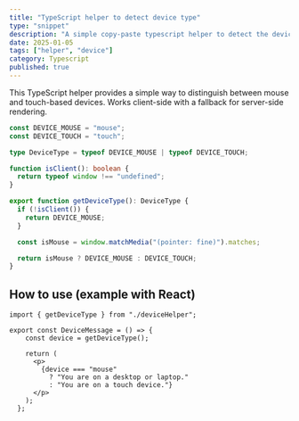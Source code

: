 ```yaml
---
title: "TypeScript helper to detect device type"
type: "snippet"
description: "A simple copy-paste typescript helper to detect the device type."
date: 2025-01-05
tags: ["helper", "device"]
category: Typescript
published: true
---
```

This TypeScript helper provides a simple way to distinguish between mouse and touch-based devices.
Works client-side with a fallback for server-side rendering.


```ts
const DEVICE_MOUSE = "mouse";
const DEVICE_TOUCH = "touch";

type DeviceType = typeof DEVICE_MOUSE | typeof DEVICE_TOUCH;

function isClient(): boolean {
  return typeof window !== "undefined";
}

export function getDeviceType(): DeviceType {
  if (!isClient()) {
    return DEVICE_MOUSE;
  }

  const isMouse = window.matchMedia("(pointer: fine)").matches;

  return isMouse ? DEVICE_MOUSE : DEVICE_TOUCH;
}
```

## How to use (example with React)

```tsx
import { getDeviceType } from "./deviceHelper";

export const DeviceMessage = () => {
    const device = getDeviceType();

    return (
      <p>
        {device === "mouse"
          ? "You are on a desktop or laptop."
          : "You are on a touch device."}
      </p>
    );
  };
```

<SpacerM />